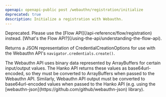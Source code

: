 ```yaml
---
openapi: openapi-public post /webauthn/registration/initialize
deprecated: true
description: Initialize a registration with Webauthn.
---
```


<Warning>
    Deprecated. Please use the [Flow API](/api-reference/flow/registration) instead. [What's the Flow API?](/using-the-api/understanding-the-flow-api).
</Warning>

Returns a JSON representation of CredentialCreationOptions for use
with the Webauthn API's `navigator.credentials.create()`.

<Note>
The Webauthn API uses binary data represented by ArrayBuffers for certain input/output values.
The Hanko API returns these values as base64url-encoded, so they must be converted to ArrayBuffers
when passed to the Webauthn API. Similarly, Webauthn API output must be converted to base64url-encoded values
when passed to the Hanko API (e.g. using the [webauthn-json](https://github.com/github/webauthn-json) library).
</Note>